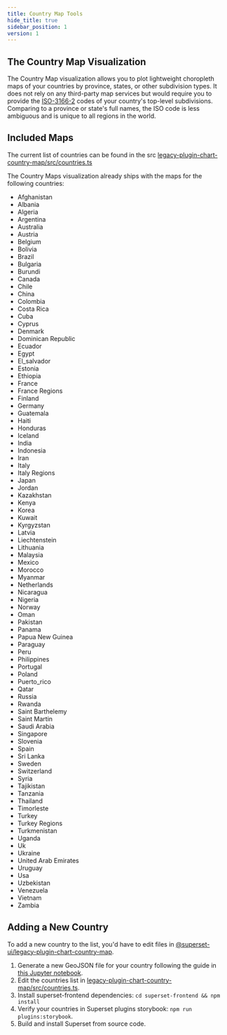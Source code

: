 ```yaml
---
title: Country Map Tools
hide_title: true
sidebar_position: 1
version: 1
---
```


## The Country Map Visualization

The Country Map visualization allows you to plot lightweight choropleth maps of
your countries by province, states, or other subdivision types. It does not rely
on any third-party map services but would require you to provide the
[ISO-3166-2](https://en.wikipedia.org/wiki/ISO_3166-2) codes of your country's
top-level subdivisions. Comparing to a province or state's full names, the ISO
code is less ambiguous and is unique to all regions in the world.

## Included Maps

The current list of countries can be found in the src 
[legacy-plugin-chart-country-map/src/countries.ts](https://github.com/apache/superset/blob/master/superset-frontend/plugins/legacy-plugin-chart-country-map/src/countries.ts)

The Country Maps visualization already ships with the maps for the following countries:

-  Afghanistan
-  Albania
-  Algeria
-  Argentina
-  Australia
-  Austria
-  Belgium
-  Bolivia
-  Brazil
-  Bulgaria
-  Burundi
-  Canada
-  Chile
-  China
-  Colombia
-  Costa Rica
-  Cuba
-  Cyprus
-  Denmark
-  Dominican Republic
-  Ecuador
-  Egypt
-  El_salvador
-  Estonia
-  Ethiopia
-  France
-  France Regions
-  Finland
-  Germany
-  Guatemala
-  Haiti
-  Honduras
-  Iceland
-  India
-  Indonesia
-  Iran
-  Italy
-  Italy Regions
-  Japan
-  Jordan
-  Kazakhstan
-  Kenya
-  Korea
-  Kuwait
-  Kyrgyzstan
-  Latvia
-  Liechtenstein
-  Lithuania
-  Malaysia
-  Mexico
-  Morocco
-  Myanmar
-  Netherlands
-  Nicaragua
-  Nigeria
-  Norway
-  Oman
-  Pakistan
-  Panama
-  Papua New Guinea
-  Paraguay
-  Peru
-  Philippines
-  Portugal
-  Poland
-  Puerto_rico
-  Qatar
-  Russia
-  Rwanda
-  Saint Barthelemy
-  Saint Martin
-  Saudi Arabia
-  Singapore
-  Slovenia
-  Spain
-  Sri Lanka
-  Sweden
-  Switzerland
-  Syria
-  Tajikistan
-  Tanzania
-  Thailand
-  Timorleste
-  Turkey
-  Turkey Regions
-  Turkmenistan
-  Uganda
-  Uk
-  Ukraine
-  United Arab Emirates
-  Uruguay
-  Usa
-  Uzbekistan
-  Venezuela
-  Vietnam
-  Zambia

## Adding a New Country

To add a new country to the list, you'd have to edit files in
[@superset-ui/legacy-plugin-chart-country-map](https://github.com/apache/superset/tree/master/superset-frontend/plugins/legacy-plugin-chart-country-map).

1. Generate a new GeoJSON file for your country following the guide in [this Jupyter notebook](https://github.com/apache/superset/blob/master/superset-frontend/plugins/legacy-plugin-chart-country-map/scripts/Country%20Map%20GeoJSON%20Generator.ipynb).
2. Edit the countries list in [legacy-plugin-chart-country-map/src/countries.ts](https://github.com/apache/superset/blob/master/superset-frontend/plugins/legacy-plugin-chart-country-map/src/countries.ts).
3. Install superset-frontend dependencies: `cd superset-frontend && npm install`
4. Verify your countries in Superset plugins storybook: `npm run plugins:storybook`.
5. Build and install Superset from source code.
